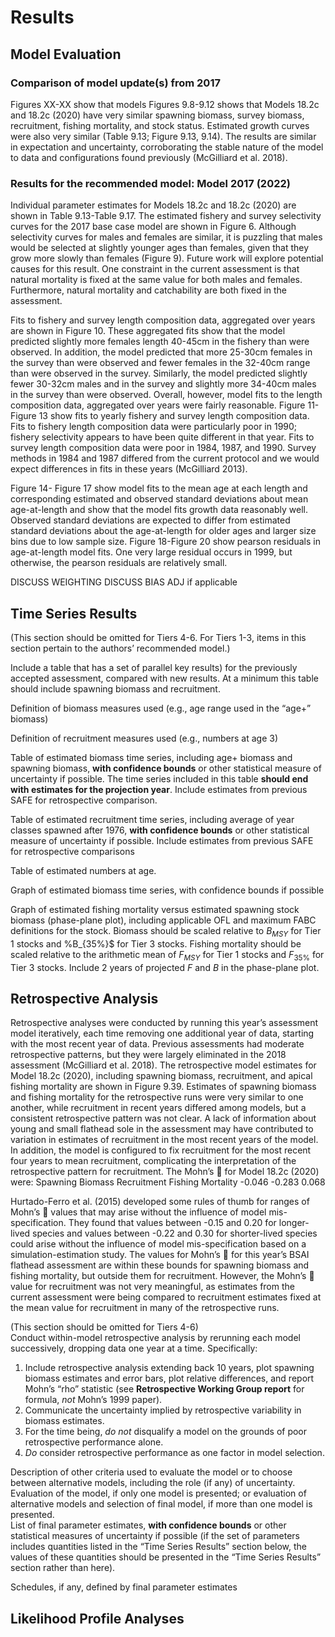 # Results

## Model Evaluation

### Comparison of model update(s) from 2017

Figures XX-XX show that models Figures 9.8-9.12 shows that Models 18.2c and 18.2c (2020) have very similar spawning biomass, survey biomass, recruitment, fishing mortality, and stock status. Estimated growth curves were also very similar (Table 9.13; Figure 9.13, 9.14). The results are similar in expectation and uncertainty, corroborating the stable nature of the model to data and configurations found previously (McGilliard et al. 2018).

### Results for the recommended model: Model 2017 (2022)

Individual parameter estimates for Models 18.2c and 18.2c (2020) are shown in Table 9.13-Table 9.17.
The estimated fishery and survey selectivity curves for the 2017 base case model are shown in Figure 6. Although selectivity curves for males and females are similar, it is puzzling that males would be selected at slightly younger ages than females, given that they grow more slowly than females (Figure 9). Future work will explore potential causes for this result. One constraint in the current assessment is that natural mortality is fixed at the same value for both males and females. Furthermore, natural mortality and catchability are both fixed in the assessment.

Fits to fishery and survey length composition data, aggregated over years are shown in Figure 10. These aggregated fits show that the model predicted slightly more females length 40-45cm in the fishery than were observed. In addition, the model predicted that more 25-30cm females in the survey than were observed and fewer females in the 32-40cm range than were observed in the survey. Similarly, the model predicted slightly fewer 30-32cm males and in the survey and slightly more 34-40cm males in the survey than were observed. Overall, however, model fits to the length composition data, aggregated over years were fairly reasonable. Figure 11- Figure 13 show fits to yearly fishery and survey length composition data. Fits to fishery length composition data were particularly poor in 1990; fishery selectivity appears to have been quite different in that year. Fits to survey length composition data were poor in 1984, 1987, and 1990. Survey methods in 1984 and 1987 differed from the current protocol and we would expect differences in fits in these years (McGilliard 2013).

Figure 14- Figure 17 show model fits to the mean age at each length and corresponding estimated and observed standard deviations about mean age-at-length and show that the model fits growth data reasonably well. Observed standard deviations are expected to differ from estimated standard deviations about the age-at-length for older ages and larger size bins due to low sample size. Figure 18-Figure 20 show pearson residuals in age-at-length model fits. One very large residual occurs in 1999, but otherwise, the pearson residuals are relatively small.

DISCUSS WEIGHTING
DISCUSS BIAS ADJ if applicable

## Time Series Results

(This section should be omitted for Tiers 4-6. 
For Tiers 1-3, items in this section pertain to the authors’ recommended model.)

Include a table that has a set of parallel key results) for the previously accepted assessment, compared with new results. At a minimum this table should include spawning biomass and recruitment. 

Definition of biomass measures used (e.g., age range used in the “age+” biomass)

Definition of recruitment measures used (e.g., numbers at age 3)

Table of estimated biomass time series, including age+ biomass and spawning biomass, **with confidence bounds** or other statistical measure of uncertainty if possible. 
The time series included in this table **should end with estimates for the projection year**. Include estimates from previous SAFE for retrospective comparison.

Table of estimated recruitment time series, including average of year classes spawned after 1976, **with confidence bounds** or other statistical measure of uncertainty if possible.  Include estimates from previous SAFE for retrospective comparisons

Table of estimated numbers at age. 

Graph of estimated biomass time series, with confidence bounds if possible

Graph of estimated fishing mortality versus estimated spawning stock biomass (phase-plane plot), including applicable OFL and maximum FABC definitions for the stock. 
Biomass should be scaled relative to $B_{MSY}$ for Tier 1 stocks and %B_{35\%}$ for Tier 3 stocks. 
Fishing mortality should be scaled relative to the arithmetic mean of $F_{MSY}$ for Tier 1 stocks and $F_{35\%}$ for Tier 3 stocks. 
Include 2 years of projected *F* and *B* in the phase-plane plot.

## Retrospective Analysis

Retrospective analyses were conducted by running this year’s assessment model iteratively, each time removing one additional year of data, starting with the most recent year of data. Previous assessments had moderate retrospective patterns, but they were largely eliminated in the 2018 assessment (McGilliard et al. 2018).
The retrospective model estimates for Model 18.2c (2020), including spawning biomass, recruitment, and apical fishing mortality are shown in Figure 9.39. Estimates of spawning biomass and fishing mortality for the retrospective runs were very similar to one another, while recruitment in recent years differed among models, but a consistent retrospective pattern was not clear. A lack of information about young and small flathead sole in the assessment may have contributed to variation in estimates of recruitment in the most recent years of the model. In addition, the model is configured to fix recruitment for the most recent four years to mean recruitment, complicating the interpretation of the retrospective pattern for recruitment. The Mohn’s  for Model 18.2c (2020) were:
Spawning Biomass	Recruitment	Fishing Mortality
-0.046	-0.283	0.068

Hurtado-Ferro et al. (2015) developed some rules of thumb for ranges of Mohn’s  values that may arise without the influence of model mis-specification. They found that values between -0.15 and 0.20 for longer-lived species and values between -0.22 and 0.30 for shorter-lived species could arise without the influence of model mis-specification based on a simulation-estimation study. The values for Mohn’s  for this year’s BSAI flathead assessment are within these bounds for spawning biomass and fishing mortality, but outside them for recruitment. However, the Mohn’s  value for recruitment was not very meaningful, as estimates from the current assessment were being compared to recruitment estimates fixed at the mean value for recruitment in many of the retrospective runs.



(This section should be omitted for Tiers 4-6)  
Conduct within-model retrospective analysis by rerunning each model successively, dropping data one year at a time.
Specifically:

1. Include retrospective analysis extending back 10 years, plot spawning biomass estimates and error bars, plot relative differences, and report Mohn's “rho” statistic (see **Retrospective Working Group report** for formula, *not* Mohn’s 1999 paper).
2. Communicate the uncertainty implied by retrospective variability in biomass estimates.
3. For the time being, *do not* disqualify a model on the grounds of poor retrospective performance alone.
4. *Do* consider retrospective performance as one factor in model selection.

Description of other criteria used to evaluate the model or to choose between alternative models, including the role (if any) of uncertainty.  
Evaluation of the model, if only one model is presented; or evaluation of alternative models and selection of final model, if more than one model is presented.  
List of final parameter estimates, **with confidence bounds** or other statistical measures of uncertainty if possible (if the set of parameters includes quantities listed in the “Time Series Results” section below, the values of these quantities should be presented in the “Time Series Results” section rather than here).

Schedules, if any, defined by final parameter estimates

## Likelihood Profile Analyses

 
